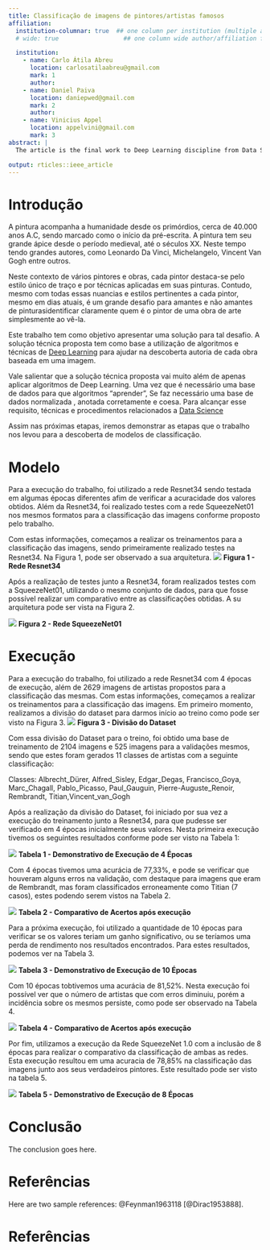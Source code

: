---
title: Classificação de imagens de pintores/artistas famosos
affiliation:
  institution-columnar: true  ## one column per institution (multiple autors eventually)
  # wide: true                  ## one column wide author/affiliation fields

  institution:
    - name: Carlo Átila Abreu
      location: carlosatilaabreu@gmail.com
      mark: 1
      author:
    - name: Daniel Paiva
      location: daniepwed@gmail.com
      mark: 2
      author:
    - name: Vinicius Appel
      location: appelvini@gmail.com
      mark: 3
abstract: |
  The article is the final work to Deep Learning discipline from Data Science Specialization Course. The article shows algorithms that uses Neural Networks specifics to computer vision to classify an image dataset. An image dataset with paints of renamed painters such as: Albrecht_Dürer, Alfred_Sisley, Edgar_Degas, Francisco_Goya, Marc_Chagall, Pablo_Picasso, Paul_Gauguin, Pierre-Auguste_Renoir, Rembrandt, Titian,Vincent_van_Gogh is used. The main objective is to identify the painter based on an given image.

output: rticles::ieee_article
---

**Introdução**
=============
A pintura acompanha a humanidade desde os primórdios, cerca de 40.000 anos A.C, sendo marcado como o início da pré-escrita. A pintura tem seu grande ápice desde o período medieval, até o séculos XX. Neste tempo tendo grandes autores, como Leonardo Da Vinci, Michelangelo, Vincent Van Gogh entre outros.

Neste contexto de vários pintores e obras, cada pintor destaca-se pelo estilo único de traço e por técnicas aplicadas em suas pinturas. Contudo, mesmo com  todas essas nuancias e estilos pertinentes a cada pintor, mesmo em dias atuais, é um grande desafio para amantes e não amantes de pinturasidentificar claramente quem é o pintor de uma obra de arte simplesmente ao vê-la.

Este trabalho tem como objetivo apresentar uma solução para tal desafio. A solução técnica proposta tem como base a utilização de algoritmos e técnicas de [Deep Learning](https://pt.wikipedia.org/wiki/Aprendizagem_profunda) para ajudar na descoberta autoria de cada obra baseada em uma imagem. 

Vale salientar que a solução técnica proposta vai muito além de apenas aplicar algoritmos de Deep Learning. Uma vez que é necessário uma base de dados para que algoritmos "aprender", Se faz necessário uma base de dados normalizada , anotada corretamente e coesa. Para alcançar 
esse requisito, técnicas e procedimentos relacionados a [Data Science](https://pt.wikipedia.org/wiki/Ci%C3%AAncia_de_dados)


Assim nas próximas etapas, iremos demonstrar as etapas que o trabalho nos levou para a descoberta de modelos de classificação.

**Modelo**
================
Para a execução do trabalho, foi utilizado a rede Resnet34 sendo testada em algumas épocas diferentes afim de verificar a acuracidade dos valores obtidos. Além da Resnet34, foi realizado testes com a rede SqueezeNet01 nos mesmos formatos para a classificação das imagens conforme proposto pelo trabalho. 

Com estas informações, começamos a realizar os treinamentos para a classificação das imagens, sendo primeiramente realizado testes na Resnet34. Na Figura 1, pode ser observado a sua arquitetura.
![](Resnet34.png)
**Figura 1 - Rede Resnet34**

Após a realização de testes junto a Resnet34, foram realizados testes com a SqueezeNet01, utilizando o mesmo conjunto de dados, para que fosse possível realizar um comparativo entre as classificações obtidas. A su arquitetura pode ser vista na Figura 2.

![](SqueezeNet1.png)
**Figura 2 - Rede SqueezeNet01**



**Execução**
============
Para a execução do trabalho, foi utilizado a rede Resnet34 com 4 épocas de execução, além de 2629 imagens de artistas propostos para a classificação das mesmas. 
Com estas informações, começamos a realizar os treinamentos para a classificação das imagens. Em primeiro momento, realizamos a divisão do dataset para darmos início ao treino como pode ser visto na Figura 3.
![](DivDataSet.png)
**Figura 3 - Divisão do Dataset**


Com essa divisão do Dataset para o treino, foi obtido uma base de treinamento de 2104 imagens
e 525 imagens para a validações mesmos, sendo que estes foram gerados 11 classes de artistas com a seguinte classificação:


Classes: Albrecht_Dürer, Alfred_Sisley, Edgar_Degas, Francisco_Goya, Marc_Chagall, Pablo_Picasso, Paul_Gauguin, Pierre-Auguste_Renoir, Rembrandt, Titian,Vincent_van_Gogh


Após a realização da divisão do Dataset, foi iniciado por sua vez a execução do treinamento junto a Resnet34, para que pudesse ser verificado em 4 épocas inicialmente seus valores. Nesta primeira execução tivemos os seguintes resultados conforme pode ser visto na Tabela 1:

![](Epoca4.png)
**Tabela 1 - Demonstrativo de Execução de 4 Épocas**

Com 4 épocas tivemos uma acurácia de 77,33%, e pode se verificar que houveram alguns erros na validação, com destaque para imagens que eram de Rembrandt, mas foram classificados erroneamente como Titian (7 casos), estes podendo serem vistos na Tabela 2.

![](Erros1.png)
**Tabela 2 - Comparativo de Acertos após execução**

Para a próxima execução, foi utilizado a quantidade de 10 épocas para verificar se os valores teriam um ganho significativo, ou se teríamos uma perda de rendimento nos resultados encontrados. Para estes resultados, podemos ver na Tabela 3.

![](Epoca10.png)
**Tabela 3 - Demonstrativo de Execução de 10 Épocas**

Com 10 épocas tobtivemos uma acurácia de 81,52%. Nesta execução foi possível ver que o número de artistas que com erros diminuiu, porém a incidência sobre os mesmos persiste, como pode ser observado na Tabela 4.

![](Erros2.png)
**Tabela 4 - Comparativo de Acertos após execução**

Por fim, utilizamos a execução da Rede SqueezeNet 1.0 com a inclusão de 8 épocas para realizar o comparativo da classificação de ambas as redes. Esta execução resultou em uma acuracia de 78,85% na classificação das imagens junto aos seus verdadeiros pintores. Este resultado pode ser visto na tabela 5.

![](Epoca8.png)
**Tabela 5 - Demonstrativo de Execução de 8 Épocas**

Conclusão
============
The conclusion goes here.



Referências
===================

Here are two sample references: @Feynman1963118 [@Dirac1953888].

\newpage
Referências {#references .numbered}
==========
